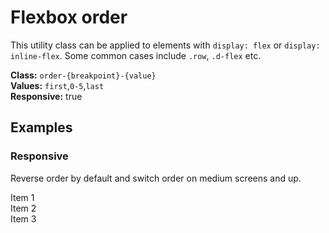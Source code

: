 
<Meta title="Utilities/Flexbox/Order" />

# Flexbox order

This utility class can be applied to elements with `display: flex` or `display: inline-flex`. Some common cases include `.row`, `.d-flex` etc.

**Class:** `order-{breakpoint}-{value}` <br/>
**Values:** `first`,`0-5`,`last` <br/>
**Responsive:** true

## Examples

### Responsive

Reverse order by default and switch order on medium screens and up.

<Canvas>
  <div class="d-flex">
    <div class="p-3 border border-info order-last order-md-2">Item 1</div>
    <div class="p-3 border border-info order-md-0">Item 2</div>
    <div class="p-3 border border-info order-first order-md-1">Item 3</div>
  </div>
</Canvas>
